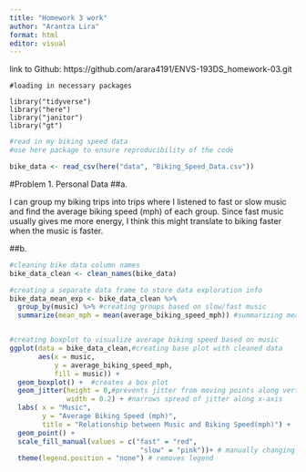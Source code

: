 ```yaml
---
title: "Homework 3 work"
author: "Arantza Lira"
format: html
editor: visual
---
```

link to Github: https://github.com/arara4191/ENVS-193DS_homework-03.git 

```r-loading
#loading in necessary packages

library("tidyverse")
library("here")
library("janitor")
library("gt")

```

```r
#read in my biking speed data
#use here package to ensure reproducibility of the code

bike_data <- read_csv(here("data", "Biking_Speed_Data.csv"))


```

#Problem 1. Personal Data
##a. 

I can group my biking trips into trips where I listened to fast or slow music and find the average biking speed (mph) of each group. Since fast music usually gives me more energy, I think this might translate to biking faster when the music is faster.

##b. 

```r
#cleaning bike data column names
bike_data_clean <- clean_names(bike_data)

#creating a separate data frame to store data exploration info
bike_data_mean_exp <- bike_data_clean %>%
  group_by(music) %>% #creating groups based on slow/fast music
  summarize(mean_mph = mean(average_biking_speed_mph)) #summarizing mean speed of each group


#creating boxplot to visualize average biking speed based on music
ggplot(data = bike_data_clean,#creating base plot with cleaned data    
       aes(x = music,             
           y = average_biking_speed_mph,            
           fill = music)) +          
  geom_boxplot() +  #creates a box plot
  geom_jitter(height = 0,#prevents jitter from moving points along vertically
              width = 0.2) + #narrows spread of jitter along x-axis
  labs( x = "Music",
        y = "Average Biking Speed (mph)",
        title = "Relationship between Music and Biking Speed(mph)") +
  geom_point() +
  scale_fill_manual(values = c("fast" = "red", 
                                "slow" = "pink"))+ # manually changing colors
  theme(legend.position = "none") # removes legend



```





